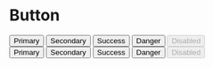 
<Meta title="Forms|Button" component={Button} />

# Button

<Preview>
  <Story name="All">
    <ToggleBackgroundContainer>
      <Button color="primary">Primary</Button>
      <Button color="secondary">Secondary</Button>
      <Button color="success">Success</Button>
      <Button color="danger">Danger</Button>
      <Button disabled>Disabled</Button>
      <br />
      <Button variant="outline" color="primary">
        Primary
      </Button>
      <Button variant="outline" color="secondary">
        Secondary
      </Button>
      <Button variant="outline" color="success">
        Success
      </Button>
      <Button variant="outline" color="danger">
        Danger
      </Button>
      <Button variant="outline" disabled>
        Disabled
      </Button>
    </ToggleBackgroundContainer>
  </Story>
</Preview>

<Props of={Button} />
